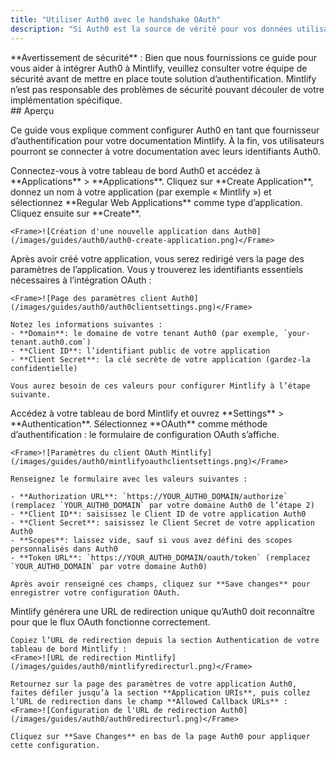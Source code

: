 ```yaml
---
title: "Utiliser Auth0 avec le handshake OAuth"
description: "Si Auth0 est la source de vérité pour vos données utilisateur, vous pouvez configurer Mintlify en tant qu’application cliente OAuth pour authentifier vos utilisateurs."
---
```


<Note>
  **Avertissement de sécurité** : Bien que nous fournissions ce guide pour vous aider à intégrer Auth0 à Mintlify, veuillez consulter votre équipe de sécurité avant de mettre en place toute solution d’authentification. Mintlify n’est pas responsable des problèmes de sécurité pouvant découler de votre implémentation spécifique.
</Note>

<div id="overview">
  ## Aperçu
</div>

Ce guide vous explique comment configurer Auth0 en tant que fournisseur d’authentification pour votre documentation Mintlify. À la fin, vos utilisateurs pourront se connecter à votre documentation avec leurs identifiants Auth0.

<Steps>
  <Step title="Créer une application Web classique dans Auth0">
    Connectez-vous à votre tableau de bord Auth0 et accédez à **Applications** > **Applications**. Cliquez sur **Create Application**, donnez un nom à votre application (par exemple « Mintlify ») et sélectionnez **Regular Web Applications** comme type d’application. Cliquez ensuite sur **Create**.
    
    <Frame>![Création d'une nouvelle application dans Auth0](/images/guides/auth0/auth0-create-application.png)</Frame>
  </Step>
  <Step title="Obtenir les informations client">
    Après avoir créé votre application, vous serez redirigé vers la page des paramètres de l’application. Vous y trouverez les identifiants essentiels nécessaires à l’intégration OAuth :
    
    <Frame>![Page des paramètres client Auth0](/images/guides/auth0/auth0clientsettings.png)</Frame>
    
    Notez les informations suivantes :
    - **Domain**: le domaine de votre tenant Auth0 (par exemple, `your-tenant.auth0.com`)
    - **Client ID**: l’identifiant public de votre application
    - **Client Secret**: la clé secrète de votre application (gardez-la confidentielle)
    
    Vous aurez besoin de ces valeurs pour configurer Mintlify à l’étape suivante.
  </Step>
  <Step title="Configurer le client Mintlify">
    Accédez à votre tableau de bord Mintlify et ouvrez **Settings** > **Authentication**. Sélectionnez **OAuth** comme méthode d’authentification : le formulaire de configuration OAuth s’affiche.
    
    <Frame>![Paramètres du client OAuth Mintlify](/images/guides/auth0/mintlifyoauthclientsettings.png)</Frame>
    
    Renseignez le formulaire avec les valeurs suivantes :
    
    - **Authorization URL**: `https://YOUR_AUTH0_DOMAIN/authorize` (remplacez `YOUR_AUTH0_DOMAIN` par votre domaine Auth0 de l’étape 2)
    - **Client ID**: saisissez le Client ID de votre application Auth0
    - **Client Secret**: saisissez le Client Secret de votre application Auth0
    - **Scopes**: laissez vide, sauf si vous avez défini des scopes personnalisés dans Auth0
    - **Token URL**: `https://YOUR_AUTH0_DOMAIN/oauth/token` (remplacez `YOUR_AUTH0_DOMAIN` par votre domaine Auth0)
    
    Après avoir renseigné ces champs, cliquez sur **Save changes** pour enregistrer votre configuration OAuth.
  </Step>
  <Step title="Configurer l’URL de rappel (Callback URL)">
    Mintlify générera une URL de redirection unique qu’Auth0 doit reconnaître pour que le flux OAuth fonctionne correctement.
    
    Copiez l’URL de redirection depuis la section Authentication de votre tableau de bord Mintlify :
    <Frame>![URL de redirection Mintlify](/images/guides/auth0/mintlifyredirecturl.png)</Frame>
    
    Retournez sur la page des paramètres de votre application Auth0, faites défiler jusqu’à la section **Application URIs**, puis collez l’URL de redirection dans le champ **Allowed Callback URLs** :
    <Frame>![Configuration de l'URL de redirection Auth0](/images/guides/auth0/auth0redirecturl.png)</Frame>
    
    Cliquez sur **Save Changes** en bas de la page Auth0 pour appliquer cette configuration.
  </Step>
</Steps>